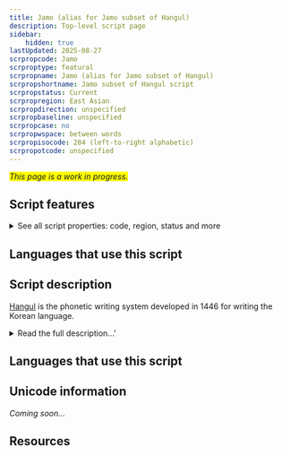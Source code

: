 ```yaml
---
title: Jamo (alias for Jamo subset of Hangul)
description: Top-level script page
sidebar:
    hidden: true
lastUpdated: 2025-08-27
scrpropcode: Jamo
scrproptype: featural
scrpropname: Jamo (alias for Jamo subset of Hangul)
scrpropshortname: Jamo subset of Hangul script
scrpropstatus: Current
scrpropregion: East Asian
scrpropdirection: unspecified
scrpropbaseline: unspecified
scrpropcase: no
scrpropwspace: between words
scrpropisocode: 284 (left-to-right alphabetic)
scrpropotcode: unspecified
---
```


<span style='background-color:yellow'>_This page is a work in progress._</span>


## Script features

<details>
<summary> See all script properties: code, region, status and more</summary>
<ScriptInfo />
</details>

## Languages that use this script

<WsList script='Jamo' wsMax='5' />

## Script description

[Hangul](/scrlang/script-hang) is the phonetic writing system developed in 1446 for writing the Korean language.

<details>
<summary>Read the full description...'</summary>The Unicode Standard contains both the complete set of precomposed modern Hangul syllable blocks and a set of conjoining Hangul Jamo. These are the individual letters which combine to form Hangul syllables. There are 51 letters which make up the script: 14 simple consonant, 5 glottalized double letters, 11 consonant clusters, 6 simple vowels, 11 diphthongs, and 4 simple iotized (that is, preceded by a y sound) vowels. Spoken Korean employs syllables of V, VC, VCC, CV, CVC and CVCC configurations. In writing, jamo are grouped into syllable blocks by modifying their size, shape and position to reflect their position in the spoken syllable.

The shape of each jamo reflects the articulation of sound it represents, with particular elements relating to place and manner of articulation, or to iotation of vowels. For example, the symbol ㅁ /m/ is a picture of two pursed lips, ㅂ /b/ is the same shape but with two elongated strokes representing the plosive manner of articulation. Consonant jamo are comprised of vertical, horizontal and diagonal lines, as well as curves and circles. Vowel jamo consist of vertical and horizontal lines only. The shape of vowels is based on a horizontal line representing the earth (yin), a point or short stroke representing the sun (yang), and a vertical line representing mankind.

The conjoining Hangul Jamo can be used to represent all of the modern Hangul syllable blocks, as well as the ancient syllable blocks used in Old Korean.
</details>

## Languages that use this script

<WsList script='Jamo' wsMax='5' />

## Unicode information

_Coming soon..._

## Resources

<ScriptResources detailSummary='seemore' />

